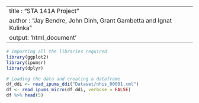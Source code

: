 ----
title : "STA 141A Project"
author : "Jay Bendre, John Dinh, Grant Gambetta and Ignat Kulinka"
output: 'html_document'
----

```r
# Importing all the libraries required
library(ggplot2)
library(ipumsr)
library(dplyr)
```

```r
# Loading the data and creating a dataframe
df_ddi <- read_ipums_ddi("Dataset/nhis_00001.xml")
df <- read_ipums_micro(df_ddi, verbose = FALSE)
df %>% head(5)
```